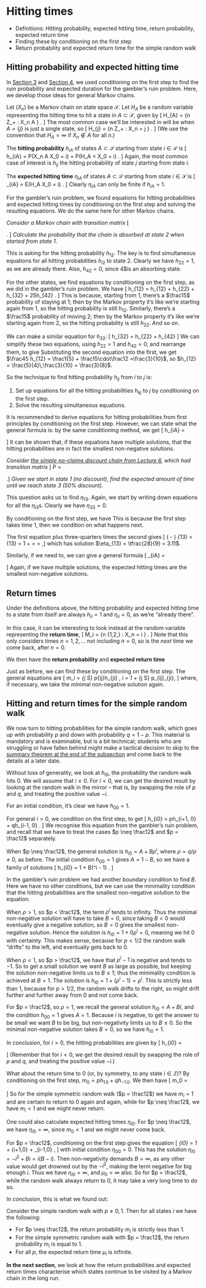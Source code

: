 # Hitting times  {#S08-hitting-times}


::: {.mysummary}
* Definitions: Hitting probability, expected hitting time, return probability, expected return time
* Finding these by conditioning on the first step
* Return probability and expected return time for the simple random walk
:::



## Hitting probability and expected hitting time  {#hitting-definitions}


In [Section 3](#S03-gamblers-ruin) and [Section 4](#S04-ldes), we used conditioning on the first step to find the ruin probability and expected duration for the gambler's ruin problem. Here, we develop those ideas for general Markov chains.

::: {.definition #hitting-defs}
Let $(X_n)$ be a Markov chain on state space $\mathcal S$. Let $H_{A}$ be a random variable representing the hitting time to hit a state in $A \subset \mathcal S$, given by
  \[ H_{A} = \min \{n \in \mathbb Z_+ : X_n \in A  \} . \]
The most common case we'll be interested in will be when $A = \{j\}$ is just a single state, so
  \[ H_{j} = \min \{n \in \mathbb Z_+ : X_n = j  \} . \]
(We use the convention that $H_A = \infty$ if $X_n \not\in A$ for all $n$.)

The **hitting probability** $h_{iA}$ of states $A \subset \mathcal S$ starting from state $i \in \mathcal S$ is
\[ h_{iA} = \mathbb P(X_n \in A \text{ for some $n \geq 0$} \mid X_0 = i) = \mathbb P(H_A < \infty \mid X_0 = i) .  \]
Again, the most common case of interest is $h_{ij}$ the hitting probability of state $j$ starting from state $i$.

The **expected hitting time** $\eta_{iA}$ of states $A \subset \mathcal S$ starting from state $i \in \mathcal S$ is
\[ \eta_{iA} = \mathbb E(H_A \mid X_0 = i) .  \]
Clearly $\eta_{iA}$ can only be finite if $h_{iA} = 1$.
:::

For the gambler's ruin problem, we found equations for hitting probabilities and expected hitting times by conditioning on the first step and solving the resulting equations. We do the same here for other Markov chains.

::: {.example #hitting1}
*Consider a Markov chain with transition matrix*
\[ \begin{pmatrix}
\frac15 & \frac15 & \frac15 & \frac25 \\[0.3ex]
0 & 1 & 0 & 0 \\[0.3ex]
0 & \frac12 & 0 & \frac12 \\[0.3ex]
0 & 0 & 0 & 1
\end{pmatrix} . \]
*Calculate the probability that the chain is absorbed at state $2$ when started from state $1$.*

This is asking for the hitting probability $h_{12}$. The key is to find simultaneous equations for all hitting probabilities $h_{i2}$ to state 2. Clearly we have $h_{22} = 1$, as we are already there. Also, $h_{42} = 0$, since 4$is an absorbing state.

For the other states, we find equations by conditioning on the first step, as we did in the gambler's ruin problem. We have
\[ h_{12} = \tfrac15 h_{12} + \tfrac15 h_{22} + \tfrac15 h_{32} + \tfrac25h_{42} \qquad \Rightarrow \qquad . \]
This is because, starting from 1, there's a $\frac15$ probability of staying at 1; then by the Markov property it's like we're starting again from 1, so the hitting probability is still $h_{12}$. Similarly, there's a $\frac15$ probability of moving 2; then by the Markov property it's like we're starting again from 2, so the hitting probability is still $h_{22}$. And so on.

We can make a similar equation for $h_{32}$:
\[ h_{32} = \tfrac12 h_{22} + \tfrac12 h_{42} 
\]
We can simplify these two equations, using $h_{22} = 1$ and $h_{42} = 0$, and rearrange them, to give
\begin{align*}
\tfrac45 \tfrac45 h_{12} &= \tfrac15  + \tfrac15 h_{32}\\
h_{32} &= \tfrac12
\end{align*}
Substituting the second equation into the first, we get $\frac45 h_{12} = \frac1{5} + \frac15\cdot\frac12 =\frac{3}{10}$, so $h_{12} = \frac{5}{4}\,\frac{3}{10} = \frac{3}{8}$.
:::

So the technique to find hitting probability $h_{ij}$ from $i$ to $j$ is:

1. Set up equations for all the hitting probabilities $h_{kj}$ to $j$ by conditioning on the first step.
2. Solve the resulting simultaneous equations.

It is recommended to derive equations for hitting probabilities from first principles by conditioning on the first step. However, we can state what the general formula is: by the same conditioning method, we get
\[ h_{iA} = \begin{cases} \displaystyle\sum_{j \in \mathcal S} p_{ij} h_{jA} & \text{if $i \not\in A$} \\
1 & \text{if $i \in A$.} \end{cases} \]
It can be shown that, if these equations have multiple solutions, that the hitting probabilities are in fact the smallest non-negative solutions.

::: {.example #hitting2}
*Consider [the simple no-claims discount chain from Lecture 6](#S06-example1), which had transition matrix*
  \[ \mathsf P =\begin{pmatrix}
	\tfrac14 &\tfrac34 & 0\\
	\tfrac14 &0 & \tfrac34\\
	0 &\tfrac14 & \tfrac34\\
	\end{pmatrix} .\]
*Given we start in state 1 (no discount), find the expected amount of time until we reach state 3 (50% discount).*

This question asks us to find $\eta_{13}$. Again, we start by writing down equations for all the $\eta_{i3}$s. Clearly we have $\eta_{33} = 0$.

By conditioning on the first step, we have
\begin{align*}
\eta_{13} = 1 + \tfrac14 \eta_{13} + \tfrac34 \eta_{23} \qquad &\Rightarrow \qquad \phantom{-}\tfrac34 \eta_{13} - \tfrac34\eta_{23} = 1 ,\\
\eta_{23} = 1 + \tfrac14 \eta_{13} + \tfrac34 \eta_{33} \qquad &\Rightarrow \qquad  - \tfrac14\eta_{13} + \phantom{\tfrac34}\eta_{23} = 1 .
\end{align*}
This is because the first step takes time $1$, then we condition on what happens next.

The first equation plus three-quarters times the second gives
\[ \big(\tfrac34 - \tfrac34\tfrac14\big) \eta_{13} = \tfrac{9}{16}\eta_{13} = 1 + \tfrac34 = \tfrac 74 = \tfrac{28}{16} ,\]
which has solution $\eta_{13} = \tfrac{28}{9} = 3.11$.
:::

Similarly, if we need to, we can give a general formula
\[ \eta_{iA} = \begin{cases} 1 + \displaystyle\sum_{j \in \mathcal S} p_{ij} \eta_{jA} & \text{if $i \not\in A$} \\
0 & \text{if $i \in A$.} \end{cases} \]
Again, if we have multiple solutions, the expected hitting times are the smallest non-negative solutions.



## Return times  {#return-times}


Under the definitions above, the hitting probability and expected hitting time to a state from itself are always $h_{ii} = 1$ and $\eta_{ii} = 0$, as we're "already there".

In this case, it can be interesting to look instead at the random variable representing the **return time**,
  \[ M_i = \min \big\{n \in \{1,2,\dots\} : X_n = i  \big\} . \]
Note that this only considers times $n = 1, 2, \dots$ not including $n = 0$, so is the *next* time we come back, after $n = 0$.

We then have the **return probability** and **expected return time**
\begin{gather*} m_{i} = \mathbb P(X_n = i  \text{ for some $n \geq 1$} \mid X_0 = i) = \mathbb P(M_i < \infty \mid X_0 = i) ,  \\
 \mu_{i} = \mathbb E(M_i \mid X_0 = i) .  \end{gather*}

Just as before, we can find these by conditioning on the first step. The general equations are
  \[
      m_i = \sum_{j \in \mathcal S} p_{ij}h_{ji} , \qquad
      \mu_i = 1 + \sum_{j \in \mathcal S} p_{ij}\eta_{ji},
  \]
where, if necessary, we take the minimal non-negative solution again.



## Hitting and return times for the simple random walk  {#return-rw}


We now turn to hitting probabilities for the simple random walk, which goes up with probability $p$ and down with probability $q = 1-p$. This material is mandatory and is examinable, but is a bit technical; students who are struggling or have fallen behind might make a tactical decision to skip to the [summary theorem at the end of the subsection](#thm:rw-summary) and come back to the details at a later date.

Without loss of generality, we look at $h_{i0}$, the probability the random walk hits $0$.
We will assume that $i \geq 0$. For $i < 0$, we can get the desired result by looking at the random walk in the mirror -- that is, by swapping the role of $p$ and $q$, and treating the positive value $-i$.

For an initial condition, it's clear we have $h_{00} = 1$.

For general $i > 0$, we condition on the first step, to get
\[ h_{i0} = ph_{i+1\, 0} + qh_{i-1\, 0} .  \]
We recognise this equation from the gambler's ruin problem, and recall that we have to treat the cases $p \neq \frac12$ and $p = \frac12$ separately.

When $p \neq \frac12$, the general solution is $h_{i0} = A + B\rho^i$, where $\rho = q/p \neq 0$, as before. The initial condition $h_{00} = 1$ gives $A = 1-B$, so we have a family of solutions
\[ h_{i0} = 1 + B(\rho^i - 1) . \]

In the gambler's ruin problem we had another boundary condition to find $B$. Here we have no other conditions, but we can use the minimality condition that the hitting probabilities are the smallest non-negative solution to the equation.

When $\rho > 1$, so $p < \frac12$, the term $\rho^i$ tends to infinity. Thus the minimal non-negative solution will have to take $B = 0$, since taking $B < 0$ would eventually give a negative solution, so $B = 0$ gives the smallest non-negative solution. Hence the solution is $h_{i0} = 1 + 0\rho^i = 0$, meaning we hit $0$ with certainty. This makes sense, because for $p < 1/2$ the random walk "drifts" to the left, and eventually gets back to $0$.

When $\rho < 1$, so $p > \frac12$, we have that $\rho^i - 1$ is negative and tends to $-1$. So to get a small solution we want $B$ as large as possible, but keeping the solution non-negative limits us to $B \leq 1$; thus the minimality condition is achieved at $B = 1$. The solution is $h_{i0} = 1 + (\rho^i - 1) = \rho^i$. This is strictly less than $1$, because for $p > 1/2$, the random walk drifts to the right, so might drift further and further away from $0$ and not come back.

For $p = \frac12$, so $\rho = 1$, we recall the general solution $h_{i0} = A + Bi$, and the condition $h_{00} = 1$ gives $A = 1$. Because $i$ is negative, to get the answer to be small we want $B$ to be big, but non-negativity limits us to $B \leq 0$. So the minimal non-negative solution takes $B = 0$, so we have $h_{i0} = 1$.

In conclusion, for $i > 0$, the hitting probabilities are given by
\[ h_{i0} = \begin{cases} \left(\displaystyle\frac{q}{p}\right)^i & \text{if $p > \frac12$} \\ \ 1 & \text{if $p \leq \frac12$.} \end{cases} \]
(Remember that for $i < 0$, we get the desired result by swapping the role of $p$ and $q$, and treating the positive value $-i$.)

What about the return time to $0$ (or, by symmetry, to any state $i \in \mathbb Z$)? By conditioning on the first step, $m_0 = ph_{1\,0} + qh_{-1\,0}$. We then have
\[ m_0 = \begin{cases} p\times 1 \hspace{0.4em}+ q\times 1 \hspace{0.4em}= 1 & \text{if $p = \frac12$} \\
p \times \displaystyle\frac qp + q\times 1 \hspace{0.4em}= 2q < 1 & \text{if $p > \frac12$} \\
p\times 1 \hspace{0.4em} + q \times \displaystyle\frac pq = 2p < 1 & \text{if $p < \frac12$.}\end{cases} \]
So for the simple symmetric random walk ($p = \frac12$) we have $m_i = 1$ and are certain to return to $0$ again and again, while for $p \neq \frac12$, we have $m_i < 1$ and we might never return.

One could also calculate expected hitting times $\eta_{i0}$. For $p \neq \frac12$, we have $\eta_{i0} = \infty$, since $m_0 < 1$ and we might never come back.

For $p = \frac12$, conditioning on the first step gives the equation
 \[ \eta_{i0} = 1 + \tfrac12\eta_{i+1\,0} + \tfrac12\eta_{i-1\,0} , \]
with initial condition $\eta_{00} = 0$. This has the solution $\eta_{i0} = -i^2 + Bi = i(B-i)$. Then non-negativity demands $B = \infty$, as any other value would get drowned out by the $-i^2$, making the term negative for big enough $i$. Thus we have $\eta_{i0} = \infty$, and $\mu_0 = \infty$ also.
So for $p = \frac12$, while the random walk always return to $0$, it may take a very long time to do so.

In conclusion, this is what we found out:

::: {.theorem #rw-summary}
Consider the simple random walk with $p \neq 0,1$. Then for all states $i$ we have the following:

* For $p \neq \frac12$, the return probability $m_i$ is strictly less than 1.
* For the simple symmetric random walk with $p = \frac12$, the return probability $m_i$ is equal to 1.
* For all $p$, the expected return time $\mu_i$ is infinite.
:::


::: {.mysummary}
**In the next section**, we look at how the return probabilities and expected return times characterise which states continue to be visited by a Markov chain in the long run.
:::